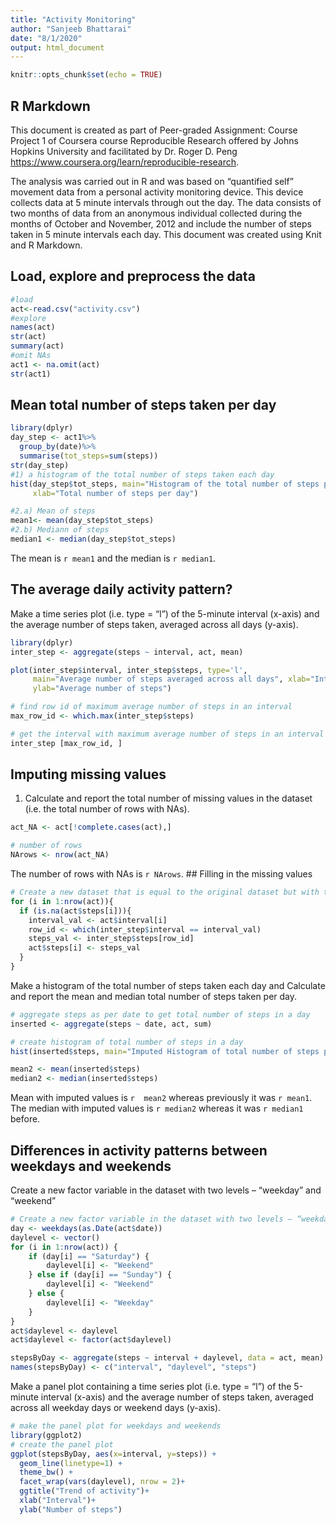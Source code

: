 ```yaml
---
title: "Activity Monitoring"
author: "Sanjeeb Bhattarai"
date: "8/1/2020"
output: html_document
---
```


```r
knitr::opts_chunk$set(echo = TRUE)
```

## R Markdown

This document is created as part of Peer-graded Assignment: Course Project 1  of Coursera course Reproducible Research offered by Johns Hopkins University and facilitated by Dr. Roger D. Peng <https://www.coursera.org/learn/reproducible-research>.

The analysis was carried out in R and was based on "quantified self" movement data from a personal activity monitoring device. This device collects data at 5 minute intervals through out the day. The data consists of two months of data from an anonymous individual collected during the months of October and November, 2012 and include the number of steps taken in 5 minute intervals each day.
This document was created using Knit and R Markdown.

## Load, explore and preprocess the data
```r
#load
act<-read.csv("activity.csv")
#explore
names(act)
str(act)
summary(act)
#omit NAs
act1 <- na.omit(act)
str(act1)
```
## Mean total number of steps taken per day
```r
library(dplyr)
day_step <- act1%>%
  group_by(date)%>%
  summarise(tot_steps=sum(steps))
str(day_step)            
#1) a histogram of the total number of steps taken each day
hist(day_step$tot_steps, main="Histogram of the total number of steps per day",
     xlab="Total number of steps per day")

#2.a) Mean of steps
mean1<- mean(day_step$tot_steps)
#2.b) Mediann of steps
median1 <- median(day_step$tot_steps)
```
The mean is `r mean1` and the median is `r median1`.

## The average daily activity pattern?
Make a time series plot (i.e. type = “l”) of the 5-minute interval (x-axis) and the average number of steps taken, averaged across all days (y-axis).
```r
library(dplyr)
inter_step <- aggregate(steps ~ interval, act, mean)

plot(inter_step$interval, inter_step$steps, type='l', 
     main="Average number of steps averaged across all days", xlab="Interval", 
     ylab="Average number of steps")

# find row id of maximum average number of steps in an interval
max_row_id <- which.max(inter_step$steps)

# get the interval with maximum average number of steps in an interval
inter_step [max_row_id, ]
```
## Imputing missing values
1. Calculate and report the total number of missing values in the dataset (i.e. the total number of rows with NAs).
```r
act_NA <- act[!complete.cases(act),]

# number of rows
NArows <- nrow(act_NA)
```
The number of rows with NAs is `r NArows`.
## Filling in the missing values
```r
# Create a new dataset that is equal to the original dataset but with the missing data filled in.
for (i in 1:nrow(act)){
  if (is.na(act$steps[i])){
    interval_val <- act$interval[i]
    row_id <- which(inter_step$interval == interval_val)
    steps_val <- inter_step$steps[row_id]
    act$steps[i] <- steps_val
  }
}
```
Make a histogram of the total number of steps taken each day and Calculate and report the mean and median total number of steps taken per day.
```r
# aggregate steps as per date to get total number of steps in a day
inserted <- aggregate(steps ~ date, act, sum)

# create histogram of total number of steps in a day
hist(inserted$steps, main="Imputed Histogram of total number of steps per day", xlab="Total number of steps in a day")
```
```r
mean2 <- mean(inserted$steps)
median2 <- median(inserted$steps)
```
Mean with imputed values is `r  mean2` whereas previously it was `r mean1`. The median with imputed values is `r median2` whereas it was `r median1` before.

## Differences in activity patterns between weekdays and weekends
Create a new factor variable in the dataset with two levels – “weekday” and “weekend”
```r
# Create a new factor variable in the dataset with two levels – “weekday” and “weekend” indicating whether a given date is a weekday or weekend day.
day <- weekdays(as.Date(act$date))
daylevel <- vector()
for (i in 1:nrow(act)) {
    if (day[i] == "Saturday") {
        daylevel[i] <- "Weekend"
    } else if (day[i] == "Sunday") {
        daylevel[i] <- "Weekend"
    } else {
        daylevel[i] <- "Weekday"
    }
}
act$daylevel <- daylevel
act$daylevel <- factor(act$daylevel)

stepsByDay <- aggregate(steps ~ interval + daylevel, data = act, mean)
names(stepsByDay) <- c("interval", "daylevel", "steps")
```
Make a panel plot containing a time series plot (i.e. type = “l”) of the 5-minute interval (x-axis) and the average number of steps taken, averaged across all weekday days or weekend days (y-axis).
```r
# make the panel plot for weekdays and weekends
library(ggplot2)
# create the panel plot
ggplot(stepsByDay, aes(x=interval, y=steps)) +
  geom_line(linetype=1) +
  theme_bw() +
  facet_wrap(vars(daylevel), nrow = 2)+
  ggtitle("Trend of activity")+
  xlab("Interval")+
  ylab("Number of steps")
```
